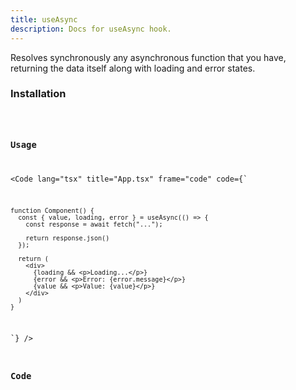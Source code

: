 ```yaml
---
title: useAsync
description: Docs for useAsync hook.
---
```



Resolves synchronously any asynchronous function that you have, returning the data itself along with loading and error states.

### Installation

<Code code="npx rabbithook@latest add use-async" lang="bash" frame={false} />

### Usage
<Code
  lang="tsx"
  title="App.tsx"
  frame="code"
  code={`

    function Component() {
      const { value, loading, error } = useAsync(() => {
        const response = await fetch("...");

        return response.json()
      });

      return (
        <div>
          {loading && <p>Loading...</p>}
          {error && <p>Error: {error.message}</p>}
          {value && <p>Value: {value}</p>}
        </div>
      )
    }
  `}
/>

### Code
<Tabs>
  <TabItem label="Typescript">
    <Code
      lang="ts"ß
      title="use-async.ts"
      frame="code"
      code={hookTypescript}
    />
  </TabItem>
  <TabItem label="Javascript">
    <Code
      lang="js"
      title="use-async.js"
      frame="code"
      code={hookJavascript}
    />
  </TabItem>
</Tabs>

